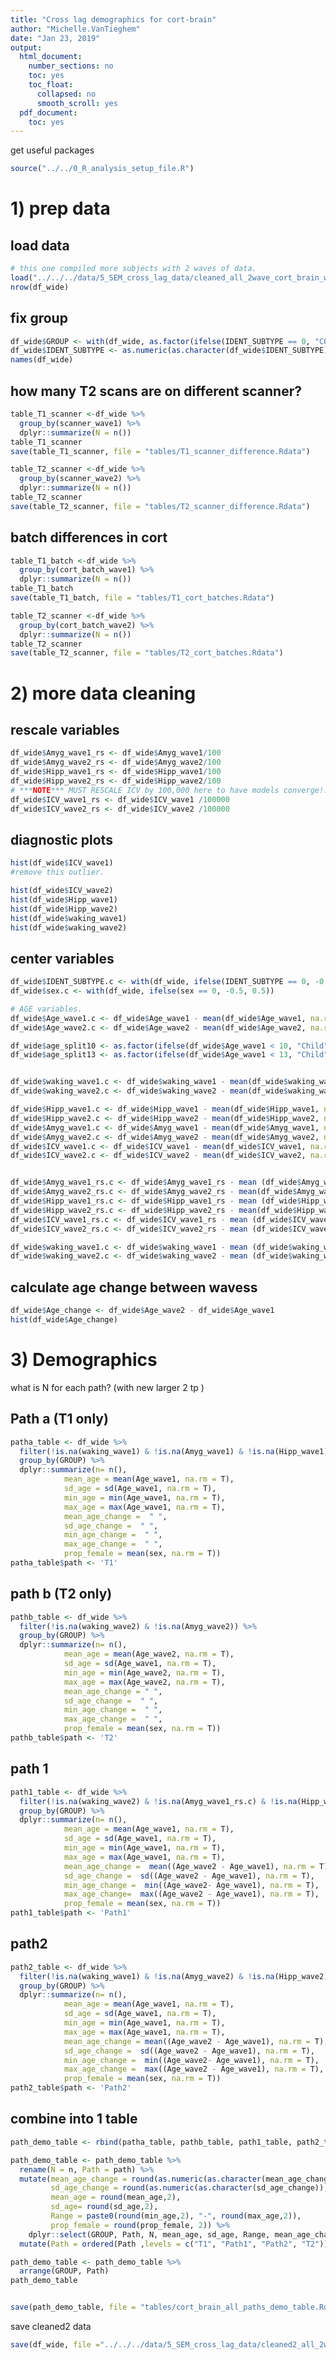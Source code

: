 ```yaml
---
title: "Cross lag demographics for cort-brain"
author: "Michelle.VanTieghem"
date: "Jan 23, 2019"
output:
  html_document:
    number_sections: no
    toc: yes
    toc_float:
      collapsed: no
      smooth_scroll: yes
  pdf_document:
    toc: yes
---
```


get useful packages
```r
source("../../0_R_analysis_setup_file.R")
```


# 1) prep data 

## load data 
```r

# this one compiled more subjects with 2 waves of data. 
load("../../../data/5_SEM_cross_lag_data/cleaned_all_2wave_cort_brain_wide_format_ages4to19.Rdata")
nrow(df_wide)
```

## fix group 
```r
df_wide$GROUP <- with(df_wide, as.factor(ifelse(IDENT_SUBTYPE == 0, "COMP", "PI")))
df_wide$IDENT_SUBTYPE <- as.numeric(as.character(df_wide$IDENT_SUBTYPE))
names(df_wide)
```


## how many T2 scans are on different scanner?
```r

table_T1_scanner <-df_wide %>%
  group_by(scanner_wave1) %>%
  dplyr::summarize(N = n())
table_T1_scanner
save(table_T1_scanner, file = "tables/T1_scanner_difference.Rdata")

table_T2_scanner <-df_wide %>%
  group_by(scanner_wave2) %>%
  dplyr::summarize(N = n())
table_T2_scanner
save(table_T2_scanner, file = "tables/T2_scanner_difference.Rdata")

```

## batch differences in cort

```r

table_T1_batch <-df_wide %>%
  group_by(cort_batch_wave1) %>%
  dplyr::summarize(N = n())
table_T1_batch
save(table_T1_batch, file = "tables/T1_cort_batches.Rdata")

table_T2_scanner <-df_wide %>%
  group_by(cort_batch_wave2) %>%
  dplyr::summarize(N = n())
table_T2_scanner
save(table_T2_scanner, file = "tables/T2_cort_batches.Rdata")

```


# 2) more data cleaning
## rescale variables 
```r
df_wide$Amyg_wave1_rs <- df_wide$Amyg_wave1/100
df_wide$Amyg_wave2_rs <- df_wide$Amyg_wave2/100
df_wide$Hipp_wave1_rs <- df_wide$Hipp_wave1/100
df_wide$Hipp_wave2_rs <- df_wide$Hipp_wave2/100
# ***NOTE*** MUST RESCALE ICV by 100,000 here to have models converge!!
df_wide$ICV_wave1_rs <- df_wide$ICV_wave1 /100000
df_wide$ICV_wave2_rs <- df_wide$ICV_wave2 /100000
```

## diagnostic plots 
```r
hist(df_wide$ICV_wave1)
#remove this outlier.

hist(df_wide$ICV_wave2)
hist(df_wide$Hipp_wave1)
hist(df_wide$Hipp_wave2)
hist(df_wide$waking_wave1)
hist(df_wide$waking_wave2)
```


## center variables 
```r
df_wide$IDENT_SUBTYPE.c <- with(df_wide, ifelse(IDENT_SUBTYPE == 0, -0.5, 0.5))
df_wide$sex.c <- with(df_wide, ifelse(sex == 0, -0.5, 0.5))

# AGE variables.
df_wide$Age_wave1.c <- df_wide$Age_wave1 - mean(df_wide$Age_wave1, na.rm = T)
df_wide$Age_wave2.c <- df_wide$Age_wave2 - mean(df_wide$Age_wave2, na.rm = T)

df_wide$age_split10 <- as.factor(ifelse(df_wide$Age_wave1 < 10, "Child", "Teen"))
df_wide$age_split13 <- as.factor(ifelse(df_wide$Age_wave1 < 13, "Child", "Teen"))


df_wide$waking_wave1.c <- df_wide$waking_wave1 - mean(df_wide$waking_wave1, na.rm = T)
df_wide$waking_wave2.c <- df_wide$waking_wave2 - mean(df_wide$waking_wave2, na.rm = T)

df_wide$Hipp_wave1.c <- df_wide$Hipp_wave1 - mean(df_wide$Hipp_wave1, na.rm = T)
df_wide$Hipp_wave2.c <- df_wide$Hipp_wave2 - mean(df_wide$Hipp_wave2, na.rm = T)
df_wide$Amyg_wave1.c <- df_wide$Amyg_wave1 - mean(df_wide$Amyg_wave1, na.rm = T)
df_wide$Amyg_wave2.c <- df_wide$Amyg_wave2 - mean(df_wide$Amyg_wave2, na.rm = T)
df_wide$ICV_wave1.c <- df_wide$ICV_wave1 - mean(df_wide$ICV_wave1, na.rm = T)
df_wide$ICV_wave2.c <- df_wide$ICV_wave2 - mean(df_wide$ICV_wave2, na.rm = T)


df_wide$Amyg_wave1_rs.c <- df_wide$Amyg_wave1_rs - mean (df_wide$Amyg_wave1_rs, na.rm =T)
df_wide$Amyg_wave2_rs.c <- df_wide$Amyg_wave2_rs - mean(df_wide$Amyg_wave2_rs, na.rm =T)
df_wide$Hipp_wave1_rs.c <- df_wide$Hipp_wave1_rs - mean (df_wide$Hipp_wave1_rs, na.rm =T)
df_wide$Hipp_wave2_rs.c <- df_wide$Hipp_wave2_rs - mean(df_wide$Hipp_wave2_rs, na.rm =T)
df_wide$ICV_wave1_rs.c <- df_wide$ICV_wave1_rs - mean (df_wide$ICV_wave1_rs, na.rm =T)
df_wide$ICV_wave2_rs.c <- df_wide$ICV_wave2_rs - mean (df_wide$ICV_wave2_rs, na.rm =T)

df_wide$waking_wave1.c <- df_wide$waking_wave1 - mean (df_wide$waking_wave1, na.rm =T)
df_wide$waking_wave2.c <- df_wide$waking_wave2 - mean (df_wide$waking_wave2, na.rm =T)

```

## calculate age change between wavess
```r

df_wide$Age_change <- df_wide$Age_wave2 - df_wide$Age_wave1
hist(df_wide$Age_change)
```


# 3) Demographics 
 what is N for each path?  (with new larger 2 tp )
 
## Path a (T1 only)

```r
patha_table <- df_wide %>%
  filter(!is.na(waking_wave1) & !is.na(Amyg_wave1) & !is.na(Hipp_wave1)) %>%
  group_by(GROUP) %>%
  dplyr::summarize(n= n(), 
            mean_age = mean(Age_wave1, na.rm = T), 
            sd_age = sd(Age_wave1, na.rm = T),
            min_age = min(Age_wave1, na.rm = T),
            max_age = max(Age_wave1, na.rm = T),
            mean_age_change =  " ",
            sd_age_change =  " ",
            min_age_change =  " ", 
            max_age_change =  " ",
            prop_female = mean(sex, na.rm = T))
patha_table$path <- 'T1'
```

## path b (T2 only)
```r
pathb_table <- df_wide %>%
  filter(!is.na(waking_wave2) & !is.na(Amyg_wave2)) %>%
  group_by(GROUP) %>%
  dplyr::summarize(n= n(), 
            mean_age = mean(Age_wave2, na.rm = T), 
            sd_age = sd(Age_wave1, na.rm = T),
            min_age = min(Age_wave2, na.rm = T),
            max_age = max(Age_wave2, na.rm = T),
            mean_age_change = " ",
            sd_age_change =  " ",
            min_age_change =  " ", 
            max_age_change =  " ",
            prop_female = mean(sex, na.rm = T))
pathb_table$path <- 'T2'
```

## path 1
```r
path1_table <- df_wide %>%
  filter(!is.na(waking_wave2) & !is.na(Amyg_wave1_rs.c) & !is.na(Hipp_wave1_rs.c)) %>%
  group_by(GROUP) %>%
  dplyr::summarize(n= n(), 
            mean_age = mean(Age_wave1, na.rm = T), 
            sd_age = sd(Age_wave1, na.rm = T),
            min_age = min(Age_wave1, na.rm = T),
            max_age = max(Age_wave1, na.rm = T),
            mean_age_change =  mean((Age_wave2 - Age_wave1), na.rm = T), 
            sd_age_change =  sd((Age_wave2 - Age_wave1), na.rm = T),
            min_age_change =  min((Age_wave2- Age_wave1), na.rm = T), 
            max_age_change=  max((Age_wave2 - Age_wave1), na.rm = T),
            prop_female = mean(sex, na.rm = T))
path1_table$path <- 'Path1'
```

## path2
```r
path2_table <- df_wide %>%
  filter(!is.na(waking_wave1) & !is.na(Amyg_wave2) & !is.na(Hipp_wave2)) %>%
  group_by(GROUP) %>%
  dplyr::summarize(n= n(), 
            mean_age = mean(Age_wave1, na.rm = T), 
            sd_age = sd(Age_wave1, na.rm = T),
            min_age = min(Age_wave1, na.rm = T),
            max_age = max(Age_wave1, na.rm = T),
            mean_age_change = mean((Age_wave2 - Age_wave1), na.rm = T), 
            sd_age_change =  sd((Age_wave2 - Age_wave1), na.rm = T),
            min_age_change =  min((Age_wave2- Age_wave1), na.rm = T), 
            max_age_change =  max((Age_wave2 - Age_wave1), na.rm = T),
            prop_female = mean(sex, na.rm = T))
path2_table$path <- 'Path2'
```

## combine into 1 table
```r

path_demo_table <- rbind(patha_table, pathb_table, path1_table, path2_table)

path_demo_table <- path_demo_table %>%
  rename(N = n, Path = path) %>%
  mutate(mean_age_change = round(as.numeric(as.character(mean_age_change)), 2),
         sd_age_change = round(as.numeric(as.character(sd_age_change)), 2),
         mean_age = round(mean_age,2),
         sd_age= round(sd_age,2), 
         Range = paste0(round(min_age,2), "-", round(max_age,2)),
         prop_female = round(prop_female, 2)) %>%
    dplyr::select(GROUP, Path, N, mean_age, sd_age, Range, mean_age_change, sd_age_change, prop_female) %>%
  mutate(Path = ordered(Path ,levels = c("T1", "Path1", "Path2", "T2")))

path_demo_table <- path_demo_table %>% 
  arrange(GROUP, Path) 
path_demo_table


save(path_demo_table, file = "tables/cort_brain_all_paths_demo_table.Rdata")
```


save cleaned2 data
```r
save(df_wide, file ="../../../data/5_SEM_cross_lag_data/cleaned2_all_2wave_cort_brain_wide_format_ages4to19.Rdata")

```